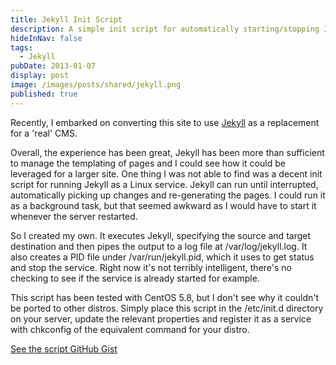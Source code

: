 ```yaml
---
title: Jekyll Init Script
description: A simple init script for automatically starting/stopping Jekyll
hideInNav: false
tags:
  - Jekyll
pubDate: 2013-01-07
display: post
image: /images/posts/shared/jekyll.png
published: true
---
```


 Recently, I embarked on converting this site to use [Jekyll](https://github.com/mojombo/jekyll) as a replacement for a 'real' CMS.

 Overall, the experience has been great, Jekyll has been more than sufficient to manage the templating of pages and I could see how it could be leveraged for a larger site. One thing I was not able to find was a decent init script for running Jekyll as a Linux service. Jekyll can run until interrupted, automatically picking up changes and re-generating the pages. I could run it as a background task, but that seemed awkward as I would have to start it whenever the server restarted.

 So I created my own. It executes Jekyll, specifying the source and target destination and then pipes the output to a log file at /var/log/jekyll.log. It also creates a PID file under /var/run/jekyll.pid, which it uses to get status and stop the service. Right now it's not terribly intelligent, there's no checking to see if the service is already started for example.

 This script has been tested with CentOS 5.8, but I don't see why it couldn't be ported to other distros. Simply place this script in the /etc/init.d directory on your server, update the relevant properties and register it as a service with chkconfig of the equivalent command for your distro.

[See the script GitHub Gist](https://gist.github.com/4459175) 
